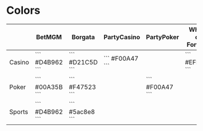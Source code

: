 # Colors

<table>
    <thead>
        <tr>
            <th className="w-[10%]"></th>
            <th className="w-[18%]">BetMGM</th>
            <th className="w-[18%]">Borgata</th>
            <th className="w-[18%]">PartyCasino</th>
            <th className="w-[18%]">PartyPoker</th>
            <th className="w-[18%]">Wheel of Fortune</th>
        </tr>
    </thead>
    <tbody>
        <tr>
            <td>Casino</td>
            <td>
            ```
            #D4B962
            ```
            </td>
            <td>
            ```
            #D21C5D
            ```
            </td>
            <td>
            ```
            #F00A47
            ```
            </td>
            <td>
            </td>
            <td>
            ```
            #EFE700
            ```
            </td>
        </tr>
        <tr>
            <td>Poker</td>
            <td>
            ```
            #00A35B
            ```
            </td>
            <td>
            ```
            #F47523
            ```
            </td>
            <td>
            </td>
            <td>
            ```
            #F00A47
            ```
            </td>
            <td>
            </td>
        </tr>
        <tr>
            <td>Sports</td>
            <td>
            ```
            #D4B962
            ```
            </td>
            <td>
            ```
            #5ac8e8
            ```
            </td>
            <td>
            </td>
            <td>
            </td>
            <td>
            </td>
        </tr>
    </tbody>
</table>
